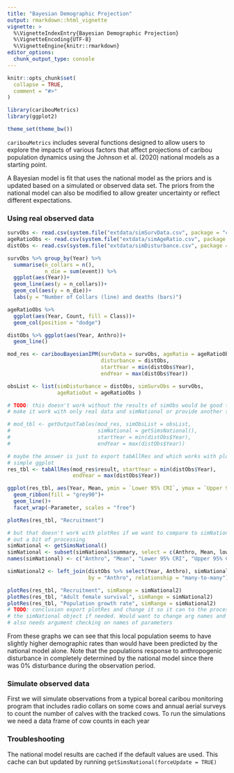 ```yaml
---
title: "Bayesian Demographic Projection"
output: rmarkdown::html_vignette
vignette: >
  %\VignetteIndexEntry{Bayesian Demographic Projection}
  %\VignetteEncoding{UTF-8}
  %\VignetteEngine{knitr::rmarkdown}
editor_options: 
  chunk_output_type: console
---
```


```r
knitr::opts_chunk$set(
  collapse = TRUE,
  comment = "#>"
)
```

```r
library(caribouMetrics)
library(ggplot2)

theme_set(theme_bw())
```

`caribouMetrics` includes several functions designed to allow users to explore the impacts of various factors that affect projections of caribou population dynamics using the Johnson et al. (2020) national models as a starting point.

A Bayesian model is fit that uses the national model as the priors and is updated based on a simulated or observed data set. The priors from the national model can also be modified to allow greater uncertainty or reflect different expectations.

### Using real observed data

```r
survObs <- read.csv(system.file("extdata/simSurvData.csv", package = "caribouMetrics"))
ageRatioObs <- read.csv(system.file("extdata/simAgeRatio.csv", package = "caribouMetrics"))
distObs <- read.csv(system.file("extdata/simDisturbance.csv", package = "caribouMetrics"))

survObs %>% group_by(Year) %>% 
  summarise(n_collars = n(),
            n_die = sum(event)) %>% 
  ggplot(aes(Year))+
  geom_line(aes(y = n_collars))+
  geom_col(aes(y = n_die))+
  labs(y = "Number of Collars (line) and deaths (bars)")

ageRatioObs %>% 
  ggplot(aes(Year, Count, fill = Class))+
  geom_col(position = "dodge")

distObs %>% ggplot(aes(Year, Anthro))+
  geom_line()

```

```r
mod_res <- caribouBayesianIPM(survData = survObs, ageRatio = ageRatioObs, 
                              disturbance = distObs, 
                              startYear = min(distObs$Year), 
                              endYear = max(distObs$Year))

obsList <- list(simDisturbance = distObs, simSurvObs = survObs, 
                ageRatioOut = ageRatioObs )

# TODO: this doesn't work without the results of simObs would be good to
# make it work with only real data and simNational or provide another summary fun

# mod_tbl <- getOutputTables(mod_res, simObsList = obsList,
#                            simNational = getSimsNational(),
#                            startYear = min(distObs$Year), 
#                            endYear = max(distObs$Year))

# maybe the answer is just to export tabAllRes and which works with plotRes or
# simple ggplot
res_tbl <- tabAllRes(mod_res$result, startYear = min(distObs$Year),
                     endYear = max(distObs$Year))

ggplot(res_tbl, aes(Year, Mean, ymin = `Lower 95% CRI`, ymax = `Upper 95% CRI`))+
  geom_ribbon(fill = "grey90")+
  geom_line()+
  facet_wrap(~Parameter, scales = "free")

plotRes(res_tbl, "Recruitment")

# but that doesn't work with plotRes if we want to compare to simNational with
# out a bit of processing
simNational <- getSimsNational()
simNational <- subset(simNational$summary, select = c(Anthro, Mean, lower, upper, Parameter))
names(simNational) <- c("Anthro", "Mean", "Lower 95% CRI", "Upper 95% CRI", "parameter")

simNational2 <- left_join(distObs %>% select(Year, Anthro), simNational, 
                          by = "Anthro", relationship = "many-to-many")

plotRes(res_tbl, "Recruitment", simRange = simNational2)
plotRes(res_tbl, "Adult female survival", simRange = simNational2)
plotRes(res_tbl, "Population growth rate", simRange = simNational2)
# TODO: conclusion export plotRes and change it so it can to the processing of
# the simNational object if needed. Would want to change arg names and fun name.
# also needs argument checking on names of parameters
```

From these graphs we can see that this local population seems to have slightly higher demographic rates than would have been predicted by the national model alone. Note that the populations response to anthropogenic disturbance in completely determined by the national model since there was 0% disturbance during the observation period.  

### Simulate observed data
First we will simulate observations from a typical boreal caribou monitoring program that includes radio collars on some cows and annual aerial surveys to count the number of calves with the tracked cows. To run the simulations we need a data frame of cow counts in each year

### Troubleshooting
The national model results are cached if the default values are used. This cache can but updated by running `getSimsNational(forceUpdate = TRUE)`




